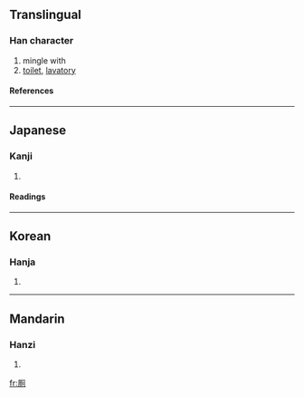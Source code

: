 {{see|厕|廁}}

==Translingual==
===Han character===
{{Han char|rn=27|rad=厂|as=09|sn=11|four=|canj=一月金弓 (MBCN)}}
# mingle with
# [[toilet]], [[lavatory]]
====References====
{{Han ref|kx=0162.130|dkj=02981|dj=0370.010|hdz=10075.120|uh=53A0|ud=21408}}
----
==Japanese==
===Kanji===
{{ja-kanji|grade=|rs=厂09}}
# {{defn|Japanese}} 
====Readings====
{{ja-readings|on=[[し]] (shi)|kun=[[かわや]] (kawaya)}}
----
==Korean==
===Hanja===
{{ko-hanja|hangeul=측|rv=cheuk|mr=ch'ŭk}}
# {{defn|Korean}}
----
==Mandarin==
===Hanzi===
{{cmn-hanzi|sim=厕|pin=[[cè]] (ce4)|wg=ts'e<sup>4</sup>}}
# {{defn|Mandarin}}

[[fr:厠]]